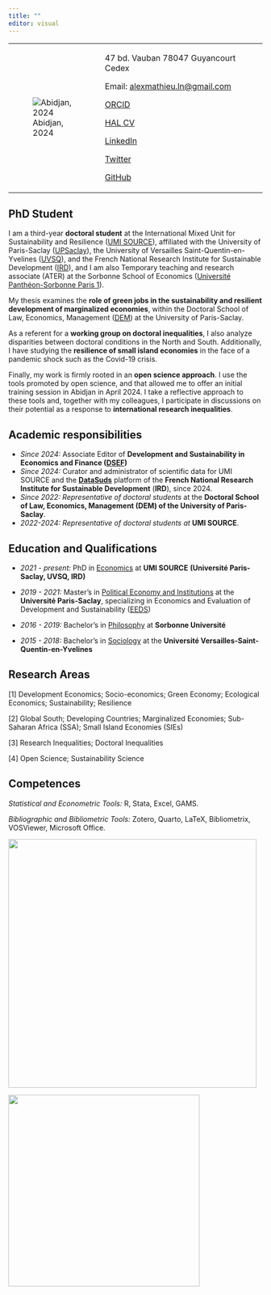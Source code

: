 ```yaml
---
title: ""
editor: visual
---
```


+----------------------------------------+----------------------------------------------------------------------+
| ![Abidjan, 2024](images/photo_cv3.png) | 47 bd. Vauban 78047 Guyancourt Cedex                                 |
|                                        |                                                                      |
|                                        | Email: [alexmathieu.ln\@gmail.com](mailto:alexmathieu.ln@gmail.com)  |
|                                        |                                                                      |
|                                        | [ORCID](https://orcid.org/0009-0009-6720-8731)                       |
|                                        |                                                                      |
|                                        | [HAL CV](https://cv.hal.science/alexandre-mathieu-ln)                |
|                                        |                                                                      |
|                                        | [LinkedIn](https://www.linkedin.com/in/alexandre-mathieu-28100519a/) |
|                                        |                                                                      |
|                                        | [Twitter](https://twitter.com/alexmathieuLN)                         |
|                                        |                                                                      |
|                                        | [GitHub](https://github.com/AMathieuLN)                              |
+----------------------------------------+----------------------------------------------------------------------+

## **PhD Student**

I am a third-year **doctoral student** at the International Mixed Unit for Sustainability and Resilience ([UMI SOURCE](https://www.umi-source.uvsq.fr/)), affiliated with the University of Paris-Saclay ([UPSaclay](https://www.universite-paris-saclay.fr/en)), the University of Versailles Saint-Quentin-en-Yvelines ([UVSQ](https://www.uvsq.fr/english)), and the French National Research Institute for Sustainable Development ([IRD](https://en.ird.fr/)), and I am also Temporary teaching and research associate (ATER) at the Sorbonne School of Economics ([Université Panthéon-Sorbonne Paris 1](https://www.pantheonsorbonne.fr/)).

My thesis examines the **role of green jobs in the sustainability and resilient development of marginalized economies**, within the Doctoral School of Law, Economics, Management ([DEM](https://www.universite-paris-saclay.fr/ecoles-doctorales/droit-economie-management-dem)) at the University of Paris-Saclay.

As a referent for a **working group on doctoral inequalities**, I also analyze disparities between doctoral conditions in the North and South. Additionally, I have studying the **resilience of small island economies** in the face of a pandemic shock such as the Covid-19 crisis.

Finally, my work is firmly rooted in an **open science approach**. I use the tools promoted by open science, and that allowed me to offer an initial training session in Abidjan in April 2024. I take a reflective approach to these tools and, together with my colleagues, I participate in discussions on their potential as a response to **international research inequalities**.

## Academic responsibilities

-   *Since 2024:* Associate Editor of **Development and Sustainability in Economics and Finance ([DSEF](https://www.sciencedirect.com/journal/development-and-sustainability-in-economics-and-finance/))**
-   *Since 2024:* Curator and administrator of scientific data for UMI SOURCE and the [**DataSuds**](https://dataverse.ird.fr/dataverse/umi_source/) platform of the **French National Research Institute for Sustainable Development** (**IRD**), since 2024.
-   *Since 2022:* *Representative* *of doctoral students* at the **Doctoral School of Law, Economics, Management (DEM) of the University of Paris-Saclay**.
-   *2022-2024:* *Representative of doctoral students at* **UMI SOURCE**.

## Education and Qualifications

-   *2021 - present:* PhD in [Economics]{.underline} at **UMI SOURCE** **(Université Paris-Saclay, UVSQ, IRD)**

-   *2019 - 2021:* Master's in [Political Economy and Institutions]{.underline} at the **Université Paris-Saclay**, specializing in Economics and Evaluation of Development and Sustainability ([EEDS](https://www.universite-paris-saclay.fr/formation/master/economie-politique-et-institutions/m2-economie-et-evaluation-du-developpement-et-de-la-soutenabilite))

-   *2016 - 2019:* Bachelor's in [Philosophy]{.underline} at **Sorbonne Université**

-   *2015 - 2018:* Bachelor's in [Sociology]{.underline} at the **Université Versailles-Saint-Quentin-en-Yvelines**

## Research Areas

\[1\] Development Economics; Socio-economics; Green Economy; Ecological Economics; Sustainability; Resilience

\[2\] Global South; Developing Countries; Marginalized Economies; Sub-Saharan Africa (SSA); Small Island Economies (SIEs)

\[3\] Research Inequalities; Doctoral Inequalities

\[4\] Open Science; Sustainability Science

## Competences

*Statistical and Econometric Tools:* R, Stata, Excel, GAMS.

*Bibliographic and Bibliometric Tools:* Zotero, Quarto, LaTeX, Bibliometrix, VOSViewer, Microsoft Office.

![](images/logo_source.jpeg){width="492"}

![](images/sorbonne.png){width="379"}
